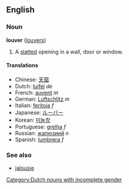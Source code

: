 ==English==
===Noun===
'''louver''' ([[louvers]])

#A [[slat]]ted opening in a wall, door or window.

====Translations====
*Chinese: [[天窗]]
*Dutch: [[luifel]] ''de'' [[Category:Dutch nouns with incomplete gender]]
*French: [[auvent]] ''m''
*German: [[Luftschlitz]] ''m''
*Italian: [[feritoia]] ''f''
*Japanese: [[ルーバー]]
*Korean: [[미늘창]]
*Portuguese: [[grelha]] ''f''
*Russian: [[жалюзиий]] ''n''
*Spanish: [[lumbrera]] ''f''

===See also===
*[[jalousie]]